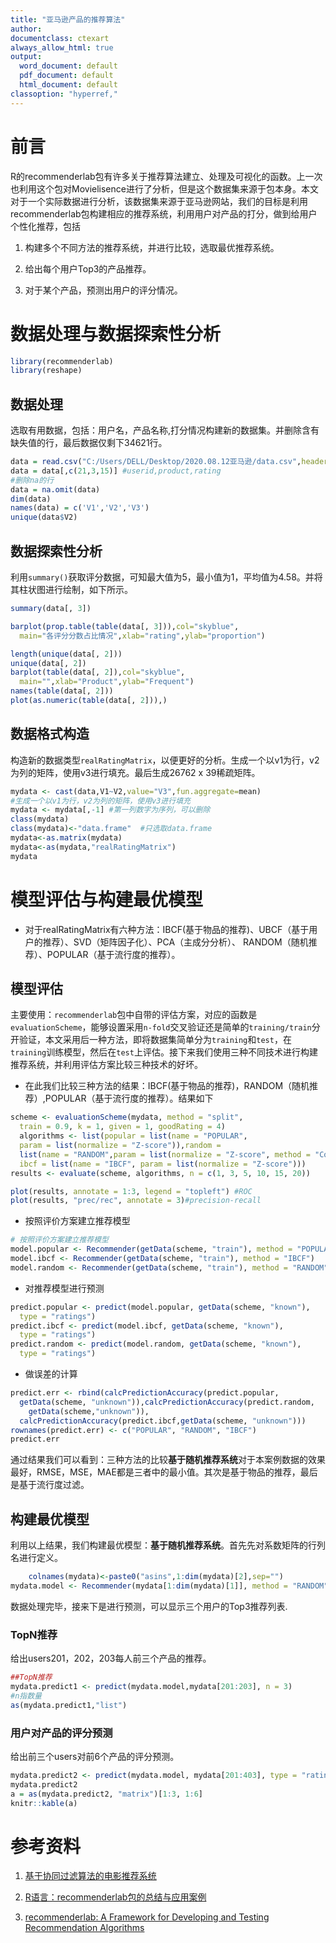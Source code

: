 ---
title: "亚马逊产品的推荐算法"
author:
documentclass: ctexart
always_allow_html: true
output:
  word_document: default
  pdf_document: default
  html_document: default
classoption: "hyperref,"
---

# 前言

R的recommenderlab包有许多关于推荐算法建立、处理及可视化的函数。上一次也利用这个包对Movielisence进行了分析，但是这个数据集来源于包本身。本文对于一个实际数据进行分析，该数据集来源于亚马逊网站，我们的目标是利用recommenderlab包构建相应的推荐系统，利用用户对产品的打分，做到给用户个性化推荐，包括

1. 构建多个不同方法的推荐系统，并进行比较，选取最优推荐系统。

2. 给出每个用户Top3的产品推荐。

3. 对于某个产品，预测出用户的评分情况。



# 数据处理与数据探索性分析
```{r  message=FALSE, warning=FALSE}
library(recommenderlab)
library(reshape)
```

## 数据处理

选取有用数据，包括：用户名，产品名称,打分情况构建新的数据集。并删除含有缺失值的行，最后数据仅剩下34621行。
```{r  message=FALSE, warning=FALSE}
data = read.csv("C:/Users/DELL/Desktop/2020.08.12亚马逊/data.csv",header = T)
data = data[,c(21,3,15)] #userid,product,rating
#删除na的行
data = na.omit(data)
dim(data)
names(data) = c('V1','V2','V3')
unique(data$V2)
```

## 数据探索性分析

利用`summary()`获取评分数据，可知最大值为5，最小值为1，平均值为4.58。并将其柱状图进行绘制，如下所示。

```{r message=FALSE, warning=FALSE}
summary(data[, 3])

barplot(prop.table(table(data[, 3])),col="skyblue",
  main="各评分分数占比情况",xlab="rating",ylab="proportion")

length(unique(data[, 2]))
unique(data[, 2])
barplot(table(data[, 2]),col="skyblue",
  main="",xlab="Product",ylab="Frequent")
names(table(data[, 2]))
plot(as.numeric(table(data[, 2])),)
```

## 数据格式构造

构造新的数据类型`realRatingMatrix`，以便更好的分析。生成一个以v1为行，v2为列的矩阵，使用v3进行填充。最后生成26762 x 39稀疏矩阵。
```{r message=FALSE, warning=FALSE}
mydata <- cast(data,V1~V2,value="V3",fun.aggregate=mean) 
#生成一个以v1为行，v2为列的矩阵，使用v3进行填充
mydata <- mydata[,-1] #第一列数字为序列，可以删除
class(mydata)
class(mydata)<-"data.frame"  #只选取data.frame
mydata<-as.matrix(mydata)
mydata<-as(mydata,"realRatingMatrix") 
mydata
```


# 模型评估与构建最优模型

- 对于realRatingMatrix有六种方法：IBCF(基于物品的推荐)、UBCF（基于用户的推荐）、SVD（矩阵因子化）、PCA（主成分分析）、 RANDOM（随机推荐）、POPULAR（基于流行度的推荐）。

## 模型评估

主要使用：`recommenderlab`包中自带的评估方案，对应的函数是`evaluationScheme`，能够设置采用`n-fold`交叉验证还是简单的`training/train`分开验证，本文采用后一种方法，即将数据集简单分为`training`和`test`，在`training`训练模型，然后在`test`上评估。接下来我们使用三种不同技术进行构建推荐系统，并利用评估方案比较三种技术的好坏。

- 在此我们比较三种方法的结果：IBCF(基于物品的推荐)，RANDOM（随机推荐）,POPULAR（基于流行度的推荐）。结果如下
```{r  message=FALSE, warning=FALSE}
scheme <- evaluationScheme(mydata, method = "split",
  train = 0.9, k = 1, given = 1, goodRating = 4)
  algorithms <- list(popular = list(name = "POPULAR",
  param = list(normalize = "Z-score")),random =
  list(name = "RANDOM",param = list(normalize = "Z-score", method = "Cosine",nn = 25, minRating = 3)),
  ibcf = list(name = "IBCF", param = list(normalize = "Z-score")))
results <- evaluate(scheme, algorithms, n = c(1, 3, 5, 10, 15, 20))

plot(results, annotate = 1:3, legend = "topleft") #ROC
plot(results, "prec/rec", annotate = 3)#precision-recall
```

- 按照评价方案建立推荐模型

```{r message=FALSE, warning=FALSE}
# 按照评价方案建立推荐模型
model.popular <- Recommender(getData(scheme, "train"), method = "POPULAR")
model.ibcf <- Recommender(getData(scheme, "train"), method = "IBCF")
model.random <- Recommender(getData(scheme, "train"), method = "RANDOM")
```

- 对推荐模型进行预测

```{r message=FALSE, warning=FALSE}
predict.popular <- predict(model.popular, getData(scheme, "known"), 
  type = "ratings")
predict.ibcf <- predict(model.ibcf, getData(scheme, "known"), 
  type = "ratings")
predict.random <- predict(model.random, getData(scheme, "known"), 
  type = "ratings")
```

- 做误差的计算

```{r message=FALSE, warning=FALSE}
predict.err <- rbind(calcPredictionAccuracy(predict.popular,
  getData(scheme, "unknown")),calcPredictionAccuracy(predict.random,
    getData(scheme,"unknown")),
  calcPredictionAccuracy(predict.ibcf,getData(scheme, "unknown")))
rownames(predict.err) <- c("POPULAR", "RANDOM", "IBCF")
predict.err
```


通过结果我们可以看到：三种方法的比较**基于随机推荐系统**对于本案例数据的效果最好，RMSE，MSE，MAE都是三者中的最小值。其次是基于物品的推荐，最后是基于流行度过滤。

## 构建最优模型

利用以上结果，我们构建最优模型：**基于随机推荐系统**。首先先对系数矩阵的行列名进行定义。
```{r message=FALSE, warning=FALSE}
	colnames(mydata)<-paste0("asins",1:dim(mydata)[2],sep="")
mydata.model <- Recommender(mydata[1:dim(mydata)[1]], method = "RANDOM")
```
数据处理完毕，接来下是进行预测，可以显示三个用户的Top3推荐列表.

### TopN推荐

给出users201，202，203每人前三个产品的推荐。
```{r message=FALSE, warning=FALSE}
##TopN推荐
mydata.predict1 <- predict(mydata.model,mydata[201:203], n = 3)
#n指数量
as(mydata.predict1,"list")
```

### 用户对产品的评分预测

给出前三个users对前6个产品的评分预测。
```{r message=FALSE, warning=FALSE}
mydata.predict2 <- predict(mydata.model, mydata[201:403], type = "ratings")
mydata.predict2
a = as(mydata.predict2, "matrix")[1:3, 1:6] 
knitr::kable(a)
```


# 参考资料{-}

1. [基于协同过滤算法的电影推荐系统](https://blog.csdn.net/weixin_44035441/article/details/90728889)

2. [R语言：recommenderlab包的总结与应用案例](https://www.cnblogs.com/yjd_hycf_space/p/6702764.html)

3. [recommenderlab: A Framework for Developing and Testing Recommendation Algorithms](https://cran.r-project.org/web/packages/recommenderlab/vignettes/recommenderlab.pdf)

